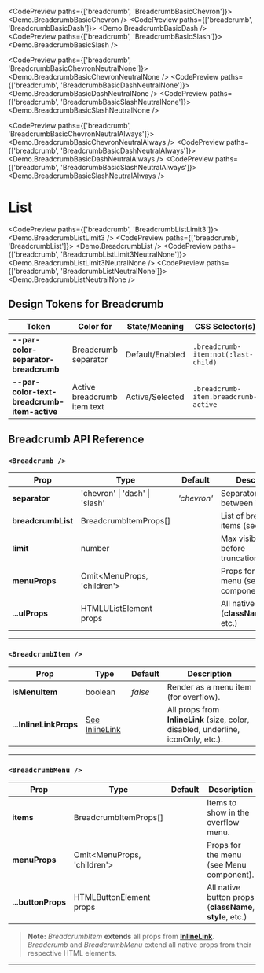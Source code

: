 
<CodePreview paths={['breadcrumb', 'BreadcrumbBasicChevron']}>
  <Demo.BreadcrumbBasicChevron />
</CodePreview>
<CodePreview paths={['breadcrumb', 'BreadcrumbBasicDash']}>
  <Demo.BreadcrumbBasicDash />
</CodePreview>
<CodePreview paths={['breadcrumb', 'BreadcrumbBasicSlash']}>
  <Demo.BreadcrumbBasicSlash />
</CodePreview>

<CodePreview paths={['breadcrumb', 'BreadcrumbBasicChevronNeutralNone']}>
  <Demo.BreadcrumbBasicChevronNeutralNone />
</CodePreview>
<CodePreview paths={['breadcrumb', 'BreadcrumbBasicDashNeutralNone']}>
  <Demo.BreadcrumbBasicDashNeutralNone />
</CodePreview>
<CodePreview paths={['breadcrumb', 'BreadcrumbBasicSlashNeutralNone']}>
  <Demo.BreadcrumbBasicSlashNeutralNone />
</CodePreview>

<CodePreview paths={['breadcrumb', 'BreadcrumbBasicChevronNeutralAlways']}>
  <Demo.BreadcrumbBasicChevronNeutralAlways />
</CodePreview>
<CodePreview paths={['breadcrumb', 'BreadcrumbBasicDashNeutralAlways']}>
  <Demo.BreadcrumbBasicDashNeutralAlways />
</CodePreview>
<CodePreview paths={['breadcrumb', 'BreadcrumbBasicSlashNeutralAlways']}>
  <Demo.BreadcrumbBasicSlashNeutralAlways />
</CodePreview>

# List

<CodePreview paths={['breadcrumb', 'BreadcrumbListLimit3']}>
  <Demo.BreadcrumbListLimit3 />
</CodePreview>
<CodePreview paths={['breadcrumb', 'BreadcrumbList']}>
  <Demo.BreadcrumbList />
</CodePreview>
<CodePreview paths={['breadcrumb', 'BreadcrumbListLimit3NeutralNone']}>
  <Demo.BreadcrumbListLimit3NeutralNone />
</CodePreview>
<CodePreview paths={['breadcrumb', 'BreadcrumbListNeutralNone']}>
  <Demo.BreadcrumbListNeutralNone />
</CodePreview>

## Design Tokens for Breadcrumb

| **Token**                                   | **Color for**               | **State/Meaning** | **CSS Selector(s)**                  |
| ------------------------------------------- | --------------------------- | ----------------- | ------------------------------------ |
| **--par-color-separator-breadcrumb**        | Breadcrumb separator        | Default/Enabled   | `.breadcrumb-item:not(:last-child)`  |
| **--par-color-text-breadcrumb-item-active** | Active breadcrumb item text | Active/Selected   | `.breadcrumb-item.breadcrumb-active` |

## Breadcrumb API Reference

### `<Breadcrumb />`

| **Prop**           | **Type**                          | **Default** | **Description**                                      |
| ------------------ | --------------------------------- | ----------- | ---------------------------------------------------- |
| **separator**      | 'chevron' \| 'dash' \| 'slash'    | _'chevron'_ | Separator style between items.                       |
| **breadcrumbList** | BreadcrumbItemProps[]             |             | List of breadcrumb items (see below).                |
| **limit**          | number                            |             | Max visible items before truncation/overflow.        |
| **menuProps**      | Omit&lt;MenuProps, 'children'&gt; |             | Props for overflow menu (see Menu component).        |
| **...ulProps**     | HTMLUListElement props            |             | All native ul props (**className**, **style**, etc.) |

---

### `<BreadcrumbItem />`

| **Prop**               | **Type**                             | **Default** | **Description**                                                                   |
| ---------------------- | ------------------------------------ | ----------- | --------------------------------------------------------------------------------- |
| **isMenuItem**         | boolean                              | _false_     | Render as a menu item (for overflow).                                             |
| **...InlineLinkProps** | [See InlineLink](../inline-link/dev) |             | All props from **InlineLink** (size, color, disabled, underline, iconOnly, etc.). |

---

### `<BreadcrumbMenu />`

| **Prop**           | **Type**                          | **Default** | **Description**                                          |
| ------------------ | --------------------------------- | ----------- | -------------------------------------------------------- |
| **items**          | BreadcrumbItemProps[]             |             | Items to show in the overflow menu.                      |
| **menuProps**      | Omit&lt;MenuProps, 'children'&gt; |             | Props for the menu (see Menu component).                 |
| **...buttonProps** | HTMLButtonElement props           |             | All native button props (**className**, **style**, etc.) |

> **Note:** _BreadcrumbItem_ **extends** all props from [**InlineLink**](../inline-link/dev). _Breadcrumb_ and _BreadcrumbMenu_ extend all native props from their respective HTML elements.

---
